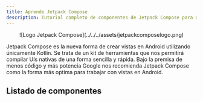 ```yaml
---
title: Aprende Jetpack Compose
description: Tutorial completo de componentes de Jetpack Compose para aprender desde cero en español.
---
```



<center>![Logo Jetpack Compose](../../../assets/jetpackcomposelogo.png)</center>

Jetpack Compose es la nueva forma de crear vistas en Android utilizando únicamente Kotlin. Se trata de un kit de herramientas que nos permitirá compilar UIs nativas de una forma sencilla y rápida. Bajo la premisa de menos código y más potencia Google nos recomienda Jetpack Compose como la forma más optima para trabajar con vistas en Android.

## Listado de componentes

<CardGrid>
  <ExpandLinkCard
    title="App Bars"
    description="Barras de herramientas que proporcionan funciones de navegación y acciones."
    href="/app-bars/bottom-app-bar/"
  />
    <ExpandLinkCard
    title="Badges"
    description="La forma de representar notificaciones en Android."
    href="/badges/badge/"
  />
    <ExpandLinkCard
    title="Buttons"
    description="Componentes para realizar acciones."
    href="/buttons/button/"
  />
    <ExpandLinkCard
    title="Cards"
    description="Representan información de una forma estructurada y organizada."
    href="/cards/card/"
  />
    <ExpandLinkCard
    title="Carousel"
    description="Permiten al usuario desplazar información horizontal o verticalmente."
    href="/carousel/carousel/"
  />
    <ExpandLinkCard
    title="Checkbox"
    description="Elementos interactivos para marcar o desmarcar una opción."
    href="/checkbox/checkbox/"
  />
    <ExpandLinkCard
    title="Chips"
    description="Vistas compactas que representan acciones o información específica."
    href="/chips/assist-chip/"
  />
    <ExpandLinkCard
    title="Pickers"
    description="Permiten al usuario seleccionar un valor entre un conjunto predefinido."
    href="/pickers/date-picker/"
  />
    <ExpandLinkCard
    title="Dialogs"
    description="Ventanas emergentes para mostrar información adicional."
    href="/dialogs/alert-dialog/"
  />
    <ExpandLinkCard
    title="Dividers"
    description="Separador visual para delimitar elementos."
    href="/divider/divider/"
  />
    <ExpandLinkCard
    title="Lists"
    description="Listados horizontales o verticales que muestran información de una forma optimizada."
    href="/lists/lazy-column/"
  />
    <ExpandLinkCard
    title="Menus"
    description="Proporcionan listas de acciones predeterminadas."
    href="/menus/dropdown-menu-item/"
  />
    <ExpandLinkCard
    title="Progress Indicators"
    description="Elementos que notifican al usuario que se está realizando una acción."
    href="/progress-indicator/circular-progress-indicator/"
  />
    <ExpandLinkCard
    title="Sheets"
    description="Listas de acciones predeterminadas de una manera modal."
    href="/sheets/bottom-sheet/"
  />
    <ExpandLinkCard
    title="Sliders"
    description="Controles deslizantes que permiten al usuario seleccionar un valor entre un determinado rango."
    href="/sliders/section-slider/"
  />
    <ExpandLinkCard
    title="Snackbars"
    description="Proporcionan mensajes breves y temporales."
    href="/snackbar/snackbar/"
  />
    <ExpandLinkCard
    title="Switch"
    description="Componentes de estado que permiten alternan entre ON y OFF."
    href="/switch/switch/"
  />
    <ExpandLinkCard
    title="Tabs"
    description="Organizar el contenido de las vistas en diferentes pantallas desde un mismo lugar."
    href="/tabs/tab/"
  />
    <ExpandLinkCard
    title="Texts"
    description="Componente principal para mostrar textos en las vistas."
    href="/text/text/"
  />
    <ExpandLinkCard
    title="Texts Fields"
    description="Permiten al usuario ingresar y editar textos en las aplicaciones."
    href="/text-fields/text-field/"
  />
    <ExpandLinkCard
    title="Tooltips"
    description="Cuadro informativo usados habitualmente a modo de tutorial."
    href="/tooltips/plain-tooltip/"
  />
</CardGrid>
